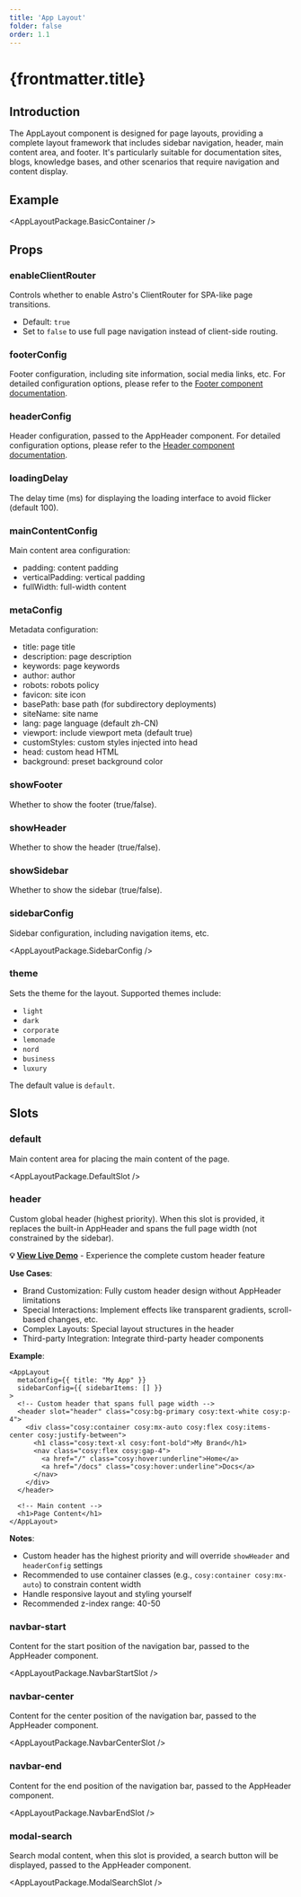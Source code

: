 ```yaml
---
title: 'App Layout'
folder: false
order: 1.1
---
```



# {frontmatter.title}

## Introduction

The AppLayout component is designed for page layouts, providing a complete layout framework that includes sidebar navigation, header, main content area, and footer. It's particularly suitable for documentation sites, blogs, knowledge bases, and other scenarios that require navigation and content display.

## Example

<AppLayoutPackage.BasicContainer />

## Props

### enableClientRouter

Controls whether to enable Astro's ClientRouter for SPA-like page transitions.

- Default: `true`
- Set to `false` to use full page navigation instead of client-side routing.

### footerConfig

Footer configuration, including site information, social media links, etc. For detailed configuration options, please refer to the [Footer component documentation](/en/manuals/components/footer).

### headerConfig

Header configuration, passed to the AppHeader component. For detailed configuration options, please refer to the [Header component documentation](/en/manuals/components/header).

### loadingDelay

The delay time (ms) for displaying the loading interface to avoid flicker (default 100).

### mainContentConfig

Main content area configuration:

- padding: content padding
- verticalPadding: vertical padding
- fullWidth: full-width content

### metaConfig

Metadata configuration:

- title: page title
- description: page description
- keywords: page keywords
- author: author
- robots: robots policy
- favicon: site icon
- basePath: base path (for subdirectory deployments)
- siteName: site name
- lang: page language (default zh-CN)
- viewport: include viewport meta (default true)
- customStyles: custom styles injected into head
- head: custom head HTML
- background: preset background color

### showFooter

Whether to show the footer (true/false).

### showHeader

Whether to show the header (true/false).

### showSidebar

Whether to show the sidebar (true/false).

### sidebarConfig

Sidebar configuration, including navigation items, etc.

<AppLayoutPackage.SidebarConfig />

### theme

Sets the theme for the layout. Supported themes include:

- `light`
- `dark`
- `corporate`
- `lemonade`
- `nord`
- `business`
- `luxury`

The default value is `default`.

## Slots

### default

Main content area for placing the main content of the page.

<AppLayoutPackage.DefaultSlot />

### header

Custom global header (highest priority). When this slot is provided, it replaces the built-in AppHeader and spans the full page width (not constrained by the sidebar).

**💡 [View Live Demo](/en/demos/custom_header)** - Experience the complete custom header feature

**Use Cases**:
- Brand Customization: Fully custom header design without AppHeader limitations
- Special Interactions: Implement effects like transparent gradients, scroll-based changes, etc.
- Complex Layouts: Special layout structures in the header
- Third-party Integration: Integrate third-party header components

**Example**:

```astro
<AppLayout
  metaConfig={{ title: "My App" }}
  sidebarConfig={{ sidebarItems: [] }}
>
  <!-- Custom header that spans full page width -->
  <header slot="header" class="cosy:bg-primary cosy:text-white cosy:p-4">
    <div class="cosy:container cosy:mx-auto cosy:flex cosy:items-center cosy:justify-between">
      <h1 class="cosy:text-xl cosy:font-bold">My Brand</h1>
      <nav class="cosy:flex cosy:gap-4">
        <a href="/" class="cosy:hover:underline">Home</a>
        <a href="/docs" class="cosy:hover:underline">Docs</a>
      </nav>
    </div>
  </header>

  <!-- Main content -->
  <h1>Page Content</h1>
</AppLayout>
```

**Notes**:
- Custom header has the highest priority and will override `showHeader` and `headerConfig` settings
- Recommended to use container classes (e.g., `cosy:container cosy:mx-auto`) to constrain content width
- Handle responsive layout and styling yourself
- Recommended z-index range: 40-50

### navbar-start

Content for the start position of the navigation bar, passed to the AppHeader component.

<AppLayoutPackage.NavbarStartSlot />

### navbar-center

Content for the center position of the navigation bar, passed to the AppHeader component.

<AppLayoutPackage.NavbarCenterSlot />

### navbar-end

Content for the end position of the navigation bar, passed to the AppHeader component.

<AppLayoutPackage.NavbarEndSlot />

### modal-search

Search modal content, when this slot is provided, a search button will be displayed, passed to the AppHeader component.

<AppLayoutPackage.ModalSearchSlot />
